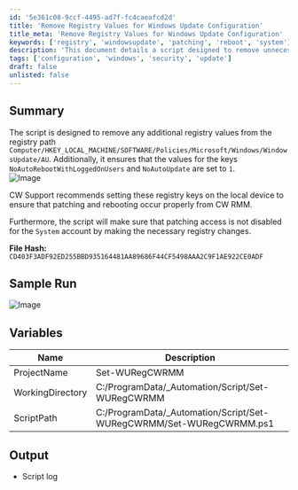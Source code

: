 ```yaml
---
id: '5e361c08-9ccf-4495-ad7f-fc4caeafcd2d'
title: 'Remove Registry Values for Windows Update Configuration'
title_meta: 'Remove Registry Values for Windows Update Configuration'
keywords: ['registry', 'windowsupdate', 'patching', 'reboot', 'system']
description: 'This document details a script designed to remove unnecessary registry values from the Windows Update settings and ensure specific keys are set correctly for optimal patching and rebooting behavior in ConnectWise RMM.'
tags: ['configuration', 'windows', 'security', 'update']
draft: false
unlisted: false
---
```

## Summary

The script is designed to remove any additional registry values from the registry path `Computer/HKEY_LOCAL_MACHINE/SOFTWARE/Policies/Microsoft/Windows/WindowsUpdate/AU`. Additionally, it ensures that the values for the keys `NoAutoRebootWithLoggedOnUsers` and `NoAutoUpdate` are set to `1`.  
![Image](../../../static/img/EPM---Windows-Update---Script---CW-RMM---Set-Windows-Update-Registry-Values/image_1.png)

CW Support recommends setting these registry keys on the local device to ensure that patching and rebooting occur properly from CW RMM.

Furthermore, the script will make sure that patching access is not disabled for the `System` account by making the necessary registry changes.

**File Hash:** `CD403F3ADF92ED255BBD935164481AA89686F44CF5498AAA2C9F1AE922CE0ADF`

## Sample Run

![Image](../../../static/img/EPM---Windows-Update---Script---CW-RMM---Set-Windows-Update-Registry-Values/image_2.png)

## Variables

| Name              | Description                                   |
|-------------------|-----------------------------------------------|
| ProjectName       | Set-WURegCWRMM                               |
| WorkingDirectory   | C:/ProgramData/_Automation/Script/Set-WURegCWRMM |
| ScriptPath        | C:/ProgramData/_Automation/Script/Set-WURegCWRMM/Set-WURegCWRMM.ps1 |

## Output

- Script log











